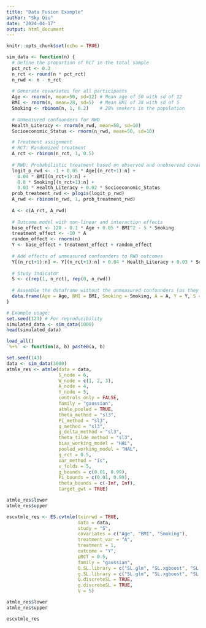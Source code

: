 ```yaml
---
title: "Data Fusion Example"
author: "Sky Qiu"
date: "2024-04-17"
output: html_document
---
```


```r
knitr::opts_chunk$set(echo = TRUE)
```

```r
sim_data <- function(n) {
  # Define the proportion of RCT in the total sample
  pct_rct <- 0.3
  n_rct <- round(n * pct_rct)
  n_rwd <- n - n_rct
  
  # Generate covariates for all participants
  Age <- rnorm(n, mean=50, sd=12) # Mean age of 50 with sd of 12
  BMI <- rnorm(n, mean=28, sd=5)  # Mean BMI of 28 with sd of 5
  Smoking <- rbinom(n, 1, 0.2)    # 20% smokers in the population
  
  # Unmeasured confounders for RWD
  Health_Literacy <- rnorm(n_rwd, mean=50, sd=10)
  Socioeconomic_Status <- rnorm(n_rwd, mean=50, sd=10)

  # Treatment assignment
  # RCT: Randomized treatment
  A_rct <- rbinom(n_rct, 1, 0.5)
  
  # RWD: Probabilistic treatment based on observed and unobserved covariates
  logit_p_rwd <- -1 + 0.05 * Age[(n_rct+1):n] + 
    0.04 * BMI[(n_rct+1):n] + 
    0.8 * Smoking[(n_rct+1):n] + 
    0.03 * Health_Literacy + 0.02 * Socioeconomic_Status
  prob_treatment_rwd <- plogis(logit_p_rwd)
  A_rwd <- rbinom(n_rwd, 1, prob_treatment_rwd)
  
  A <- c(A_rct, A_rwd)
  
  # Outcome model with non-linear and interaction effects
  base_effect <- 120 - 0.1 * Age + 0.05 * BMI^2 - 5 * Smoking
  treatment_effect <- -10 * A
  random_effect <- rnorm(n)
  Y <- base_effect + treatment_effect + random_effect
  
  # Add effects of unmeasured confounders to RWD outcomes
  Y[(n_rct+1):n] <- Y[(n_rct+1):n] + 0.04 * Health_Literacy + 0.03 * Socioeconomic_Status
  
  # Study indicator
  S <- c(rep(1, n_rct), rep(0, n_rwd))
  
  # Assemble the dataframe without the unmeasured confounders (as they are not observed)
  data.frame(Age = Age, BMI = BMI, Smoking = Smoking, A = A, Y = Y, S = S)
}

# Example usage:
set.seed(123) # For reproducibility
simulated_data <- sim_data(1000)
head(simulated_data)

```

```r
load_all()
`%+%` <- function(a, b) paste0(a, b)
```

```r
set.seed(143)
data <- sim_data(3000)
atmle_res <- atmle(data = data,
                   S_node = 6,
                   W_node = c(1, 2, 3),
                   A_node = 4,
                   Y_node = 5,
                   controls_only = FALSE,
                   family = "gaussian",
                   atmle_pooled = TRUE,
                   theta_method = "sl3",
                   Pi_method = "sl3",
                   g_method = "sl3",
                   g_delta_method = "sl3",
                   theta_tilde_method = "sl3",
                   bias_working_model = "HAL",
                   pooled_working_model = "HAL",
                   g_rct = 0.5,
                   var_method = "ic",
                   v_folds = 5,
                   g_bounds = c(0.01, 0.99),
                   Pi_bounds = c(0.01, 0.99),
                   theta_bounds = c(-Inf, Inf),
                   target_gwt = TRUE)
```


```r
atmle_res$lower
atmle_res$upper
```

```r
escvtmle_res <- ES.cvtmle(txinrwd = TRUE,
                          data = data,
                          study = "S",
                          covariates = c("Age", "BMI", "Smoking"),
                          treatment_var = "A",
                          treatment = 1,
                          outcome = "Y",
                          pRCT = 0.5,
                          family = "gaussian",
                          Q.SL.library = c("SL.glm", "SL.xgboost", "SL.gam"),
                          g.SL.library = c("SL.glm", "SL.xgboost", "SL.gam"),
                          Q.discreteSL = TRUE,
                          g.discreteSL = TRUE,
                          V = 5)
```


```r
atmle_res$lower
atmle_res$upper
```

```r
escvtmle_res
```


